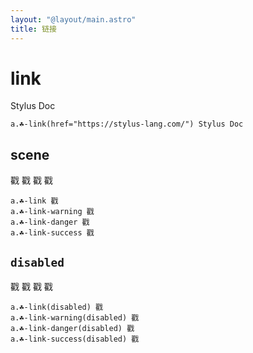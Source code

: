 ```yaml
---
layout: "@layout/main.astro"
title: 链接
---
```



# link

<Link href="https://stylus-lang.com/">Stylus Doc</Link>

```pug
a.☘-link(href="https://stylus-lang.com/") Stylus Doc
```


## scene

<Link>戳</Link>
<Link scene="warning">戳</Link>
<Link scene="danger">戳</Link>
<Link scene="success">戳</Link>

```pug
a.☘-link 戳
a.☘-link-warning 戳
a.☘-link-danger 戳
a.☘-link-success 戳
```


## `disabled`

<Link disabled>戳</Link>
<Link disabled scene="warning">戳</Link>
<Link disabled scene="danger">戳</Link>
<Link disabled scene="success">戳</Link>

```pug
a.☘-link(disabled) 戳
a.☘-link-warning(disabled) 戳
a.☘-link-danger(disabled) 戳
a.☘-link-success(disabled) 戳
```